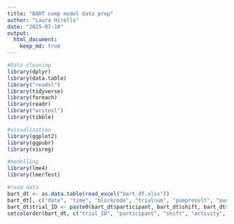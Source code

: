 ```yaml
---
title: "BART comp model data prep"
author: "Laura Hirello"
date: "2025-07-10"
output: 
  html_document: 
    keep_md: true
---
```


```r
#Data cleaning
library(dplyr) 
library(data.table)
library("readxl")
library(tidyverse)
library(foreach)
library(readr)
library("writexl")
library(tibble)

#visualization
library(ggplot2)
library(ggpubr)
library(visreg)

#modelling
library(lme4)
library(lmerTest)

#read data
bart_dt <- as.data.table(read_excel("bart_df.xlsx"))
bart_dt[, c("date", "time", "blockcode", "trialnum", "pumpresult", "pumpcount", "timebefore1stpump", "rotation", "d_n", "totalearningsBART") := NULL] #remove extra columns
bart_dt$trial_ID <- paste0(bart_dt$participant, bart_dt$shift, bart_dt$activity, collapse = NULL, recycle0 = FALSE) #add in unique trial identifier
setcolorder(bart_dt, c("trial_ID", "participant", "shift", "activity", "ballooncount", "wantedpumps", "explosionpoint", "explosion")) #reorder columns

```